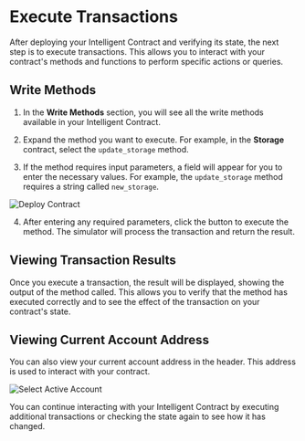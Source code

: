 # Execute Transactions

After deploying your Intelligent Contract and verifying its state, the next step is to execute transactions. This allows you to interact with your contract's methods and functions to perform specific actions or queries.

## Write Methods

1. In the **Write Methods** section, you will see all the write methods available in your Intelligent Contract.

2. Expand the method you want to execute. For example, in the **Storage** contract, select the `update_storage` method.

3. If the method requires input parameters, a field will appear for you to enter the necessary values. For example, the `update_storage` method requires a string called `new_storage`.


<Image src="/request-string.png" alt="Deploy Contract" width={700} height={700} />

4. After entering any required parameters, click the button to execute the method. The simulator will process the transaction and return the result.

## Viewing Transaction Results

Once you execute a transaction, the result will be displayed, showing the output of the method called. This allows you to verify that the method has executed correctly and to see the effect of the transaction on your contract's state.

## Viewing Current Account Address

You can also view your current account address in the header. This address is used to interact with your contract.

<Image src="/dropdown-account.png" alt="Select Active Account" width={700} height={700} />

You can continue interacting with your Intelligent Contract by executing additional transactions or checking the state again to see how it has changed.